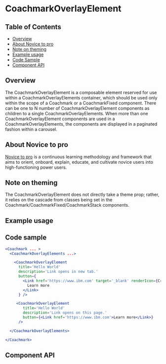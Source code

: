 
# CoachmarkOverlayElement

## Table of Contents

- [Overview](#overview)
- [About Novice to pro](#about-novice-to-pro)
- [Note on theming](#note-on-theming)
- [Example usage](#example-usage)
- [Code Sample](#code-sample)
- [Component API](#component-api)

## Overview

The CoachmarkOverlayElement is a composable element reserved for use within a
CoachmarkOverlayElements container, which should be used only within the scope
of a Coachmark or a CoachmarkFixed component. There can be one to N number of
CoachmarkOverlayElement components as children to a single
CoachmarkOverlayElements. When more than one CoachmarkOverlayElement components
are used in a CoachmarkOverlayElements, the components are displayed in a
paginated fashion within a carousel.

## About Novice to pro

[Novice to pro](https://pages.github.ibm.com/security/security-design/department/end-to-end-experiences/novice-to-pro/overview/)
is a continuous learning methodology and framework that aims to orient, onboard,
explain, educate, and cultivate novice users into high-functioning power users.

## Note on theming

The CoachmarkOverlayElement does not directly take a theme prop; rather, it
relies on the cascade from classes being set in the
Coachmark/CoachmarkFixed/CoachmarkStack components.

## Example usage

<Canvas className="coachmarkExample" withSource="none">
  <div className="CoachmarkBaseExampleUsage">
    <Story of={CoachmarkOverlayElementStories.coachmarkOverlayElement} />
  </div>
</Canvas>

## Code sample

```jsx
<Coachmark ... >
  <CoachmarkOverlayElements ...>

    <CoachmarkOverlayElement
      title='Hello World'
      description='Link opens in new tab.'
      button={
        <Link href='https://www.ibm.com' target='_blank' renderIcon={Crossroads16}>
          Learn more
        </Link>
      } />

     <CoachmarkOverlayElement
        title='Hello World'
        description='Link opens on this page.'
        button={<Link href='https://www.ibm.com'>Learn more</Link>}
      />

  </CoachmarkOverlayElements>

</Coachmark>

```

## Component API

<ArgsTable />

